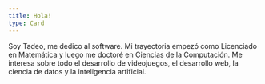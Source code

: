 ```yaml
---
title: Hola!
type: Card
---
```


Soy Tadeo, me dedico al software. Mi trayectoria empezó como Licenciado en Matemática y luego me doctoré en Ciencias de la Computación. Me interesa sobre todo el desarrollo de videojuegos, el desarrollo web, la ciencia de datos y la inteligencia artificial.